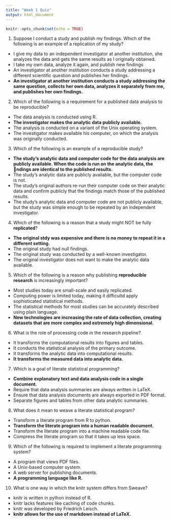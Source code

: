 ```yaml
---
title: "Week 1 Quiz"
output: html_document
---
```


```r
knitr::opts_chunk$set(echo = TRUE)
```

1. Suppose I conduct a study and publish my findings. Which of the following is an example 
of a replication of my study?
  - I give my data to an independent investigator at another institution, she
analyzes the data and gets the same results as I originally obtained.
  - I take my own data, analyze it again, and publish new findings 
  - An investigator at another institution conducts a study addressing a different scientific question and publishes her findings.
  - **An investigator at another institution conducts a study addressing the same question, collects her own data, analyzes it separately from me, and publishes her own findings.**

2. Which of the following is a requirement for a published data analysis to be reproducible?
  - The data analysis is conducted using R.
  - **The investigator makes the analytic data publicly available.**
  - The analysis is conducted on a variant of the Unix operating system.
  - The investigator makes available his computer, on which the analysis was originally conducted.

3. Which of the following is an example of a reproducible study?
  - **The study's analytic data and computer code for the data analysis are publicly available. When the code is run on the analytic data, the 􀃒ndings are identical to the published results.**
  - The study's analytic data are publicly available, but the computer code is not.
  - The study's original authors re-run their computer code on their analytic data and confirm publicly that the findings match those of the published results.
  - The study's analytic data and computer code are not publicly available, but the
study was simple enough to be repeated by an independent investigator.

4. Which of the following is a reason that a study might NOT be fully **replicated**?
  - **The original stdy was expensive and there is no money to repeat it in a different setting.**
  - The original study had null findings.
  - The original study was conducted by a well-known investigator.
  - The original investigator does not want to make the analytic data available.
  
5. Which of the following is a reason why publishing **reproducible research** is increasingly
important?  
  - Most studies today are small-scale and easily replicated.
  - Computing power is limited today, making it  difficultd apply sophisticated statistical methods.
  - The statistical methods for most studies can be accurately described using
plain language.
  - **New technologies are increasing the rate of data collection, creating datasets that are more complex and extremely high dimensional.**

6. What is the role of processing code in the research pipeline?
  - It transforms the computational results into figures and tables.
  - It conducts the statistical analysis of the primary outcome.
  - It transforms the analytic data into computational results.
  - **It transforms the measured data into analytic data.**

7. Which is a goal of literate statistical programming?
  - **Combine explanatory text and data analysis code in a single document.**
  - Require that data analysis summaries are always written in LaTeX.
  - Ensure that data analysis documents are always exported in PDF format.
  - Separate figures and tables from other data analytic summaries.

8. What does it mean to weave a literate statistical program?
  - Transform a literate program from R to python.
  - **Transform the literate program into a human readable document.**
  - Transform the literate program into a machine readable code file.
  - Compress the literate program so that it takes up less space.
  
9. Which of the following is required to implement a literate programming system?
  - A program that views PDF files.
  - A Unix-based computer system.
  - A web server for publishing documents.
  - **A programming language like R.**

10. What is one way in which the knitr system differs from Sweave?
  - knitr is written in python instead of R.
  - knitr lacks features like caching of code chunks.
  - knitr was developed by Friedrich Leisch.
  - **knitr allows for the use of markdown instead of LaTeX.**
